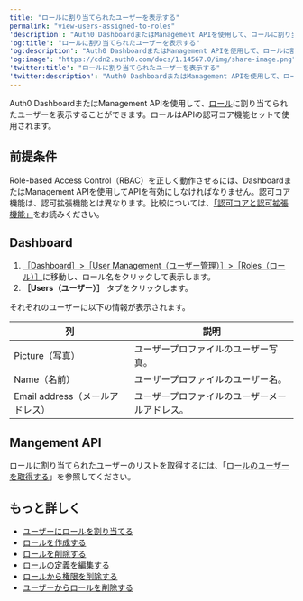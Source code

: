 ```yaml
---
title: "ロールに割り当てられたユーザーを表示する"
permalink: "view-users-assigned-to-roles"
'description': "Auth0 DashboardまたはManagement APIを使用して、ロールに割り当てられたユーザーを表示する方法について説明します。"
'og:title': "ロールに割り当てられたユーザーを表示する"
'og:description': "Auth0 DashboardまたはManagement APIを使用して、ロールに割り当てられたユーザーを表示する方法について説明します。"
'og:image': "https://cdn2.auth0.com/docs/1.14567.0/img/share-image.png"
'twitter:title': "ロールに割り当てられたユーザーを表示する"
'twitter:description': "Auth0 DashboardまたはManagement APIを使用して、ロールに割り当てられたユーザーを表示する方法について説明します。"
---
```


<Tooltip data-tooltip-id="react-containers-DefinitionTooltip-0" href="/ja-jp/glossary?term=auth0-dashboard" tip="Auth0 Dashboard: サービスを構成するためのAuth0の主製品。" cta="用語集の表示">Auth0 Dashboard</Tooltip>または<Tooltip data-tooltip-id="react-containers-DefinitionTooltip-0" href="/ja-jp/glossary?term=management-api" tip="Management API: 顧客が管理タスクを実行できるようにするための製品。" cta="用語集の表示">Management API</Tooltip>を使用して、[ロール](/ja-jp/authorization/concepts/rbac)に割り当てられたユーザーを表示することができます。ロールはAPIの認可コア機能セットで使用されます。

## 前提条件

Role-based Access Control（RBAC）を正しく動作させるには、DashboardまたはManagement APIを使用してAPIを有効にしなければなりません。認可コア機能は、認可拡張機能とは異なります。比較については、[「認可コアと認可拡張機能」](/ja-jp/manage-users/access-control/authorization-core-vs-authorization-extension)をお読みください。

## Dashboard

1. [［Dashboard］>［User Management（ユーザー管理）］>［Roles（ロール）］](https://manage.auth0.com/#/users)に移動し、ロール名をクリックして表示します。
2. **［Users（ユーザー）］** タブをクリックします。

それぞれのユーザーに以下の情報が表示されます。

<table class="table"><thead>
<tr>
<th>列</th>
<th>説明</th>
</tr>
</thead>
<tbody>
<tr>
<td>Picture（写真）</td>
<td>ユーザープロファイルのユーザー写真。</td>
</tr>
<tr>
<td>Name（名前）</td>
<td>ユーザープロファイルのユーザー名。</td>
</tr>
<tr>
<td>Email address（メールアドレス）</td>
<td>ユーザープロファイルのユーザーメールアドレス。</td>
</tr>
</tbody>
</table>

## Mangement API

ロールに割り当てられたユーザーのリストを取得するには、「[ロールのユーザーを取得する](https://auth0.com/docs/api/management/v2#!/Roles/get_role_user)」を参照してください。

## もっと詳しく

* [ユーザーにロールを割り当てる](/ja-jp/manage-users/access-control/configure-core-rbac/rbac-users/assign-roles-to-users)
* [ロールを作成する](/ja-jp/manage-users/access-control/configure-core-rbac/roles/create-roles)
* [ロールを削除する](/ja-jp/manage-users/access-control/configure-core-rbac/roles/delete-roles)
* [ロールの定義を編集する](/ja-jp/manage-users/access-control/configure-core-rbac/roles/edit-role-definitions)
* [ロールから権限を削除する](/ja-jp/manage-users/access-control/configure-core-rbac/roles/remove-permissions-from-roles)
* [ユーザーからロールを削除する](/ja-jp/manage-users/access-control/configure-core-rbac/rbac-users/remove-roles-from-users)